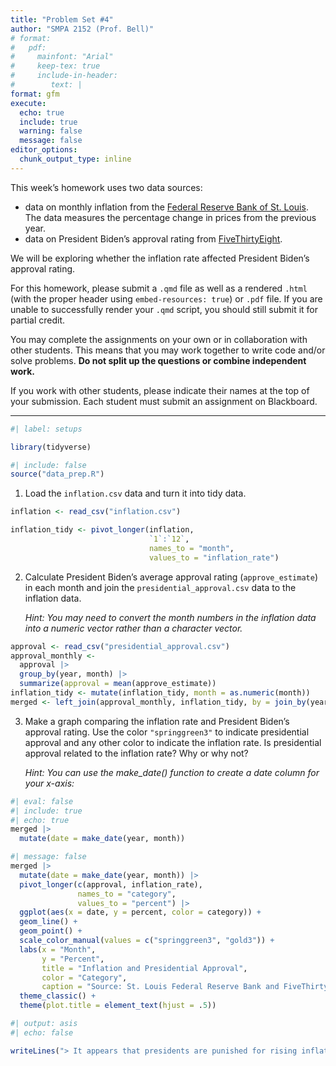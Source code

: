 ```yaml
---
title: "Problem Set #4"
author: "SMPA 2152 (Prof. Bell)"
# format:
#   pdf:
#     mainfont: "Arial"
#     keep-tex: true
#     include-in-header:
#        text: |
format: gfm
execute:
  echo: true
  include: true
  warning: false
  message: false
editor_options: 
  chunk_output_type: inline
---
```

\vspace{-3em}

This week's homework uses two data sources:

* data on monthly inflation from the [Federal Reserve Bank of St. Louis](https://fred.stlouisfed.org/series/CPIAUCSL). The data measures the percentage change in prices from the previous year.
* data on President Biden's approval rating from [FiveThirtyEight](https://projects.fivethirtyeight.com/biden-approval-rating/).

We will be exploring whether the inflation rate affected President Biden's approval rating.

For this homework, please submit a `.qmd` file as well as a rendered `.html` (with the proper header using `embed-resources: true`) or `.pdf` file. If you are unable to successfully render your `.qmd` script, you should still submit it for partial credit.

You may complete the assignments on your own or in collaboration with other students. This means that you may work together to write code and/or solve problems. **Do not split up the questions or combine independent work.**

If you work with other students, please indicate their names at the top of your submission. Each student must submit an assignment on Blackboard.
\vspace{-1em}

---

```r
#| label: setups

library(tidyverse)
```

```r
#| include: false
source("data_prep.R")
```

1. Load the `inflation.csv` data and turn it into tidy data.

```r
inflation <- read_csv("inflation.csv")

inflation_tidy <- pivot_longer(inflation,
                               `1`:`12`,
                               names_to = "month",
                               values_to = "inflation_rate")
```

2. Calculate President Biden's average approval rating (`approve_estimate`) in each month and join the `presidential_approval.csv` data to the inflation data.

    *Hint: You may need to convert the month numbers in the inflation data into a numeric vector rather than a character vector.*

```r
approval <- read_csv("presidential_approval.csv")
approval_monthly <-
  approval |>
  group_by(year, month) |>
  summarize(approval = mean(approve_estimate))
inflation_tidy <- mutate(inflation_tidy, month = as.numeric(month))
merged <- left_join(approval_monthly, inflation_tidy, by = join_by(year == YEAR, month ))
```

3. Make a graph comparing the inflation rate and President Biden's approval rating. Use the color `"springgreen3"` to indicate presidential approval and any other color to indicate the inflation rate. Is presidential approval related to the inflation rate? Why or why not?

    *Hint: You can use the make_date() function to create a date column for your x-axis:*
    
```r
#| eval: false
#| include: true
#| echo: true
merged |>
  mutate(date = make_date(year, month))
```

```r
#| message: false
merged |>
  mutate(date = make_date(year, month)) |>
  pivot_longer(c(approval, inflation_rate),
               names_to = "category",
               values_to = "percent") |>
  ggplot(aes(x = date, y = percent, color = category)) +
  geom_line() +
  geom_point() +
  scale_color_manual(values = c("springgreen3", "gold3")) +
  labs(x = "Month",
       y = "Percent",
       title = "Inflation and Presidential Approval",
       color = "Category",
       caption = "Source: St. Louis Federal Reserve Bank and FiveThirtyEight.") +
  theme_classic() +
  theme(plot.title = element_text(hjust = .5))
```

```r
#| output: asis
#| echo: false

writeLines("> It appears that presidents are punished for rising inflation rates, but are not rewarded for declining inflation rates. As the inflation rate rises in the first half of President Biden's term, his approval rating declines. However, as the inflation rate decreases and then stabilizes in the second half of his term, his approval rating does not improve (and actually continues to decline somewhat).")
```